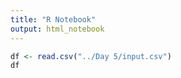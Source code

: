 ```yaml
---
title: "R Notebook"
output: html_notebook
---
```


```r
df <- read.csv("../Day 5/input.csv")
df
```

